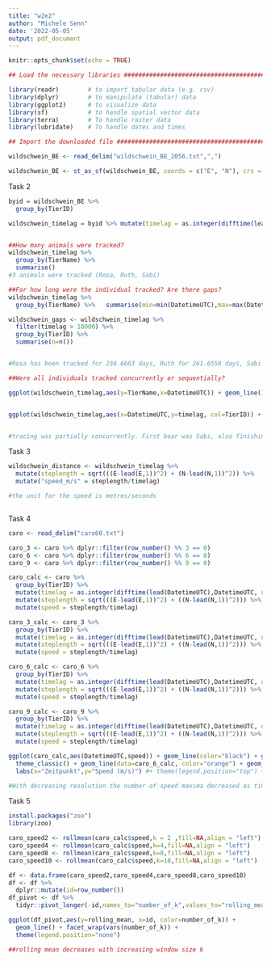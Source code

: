 ```yaml
---
title: "w2e2"
author: "Michele Senn"
date: '2022-05-05'
output: pdf_document
---
```


```r
knitr::opts_chunk$set(echo = TRUE)

## Load the necessary libraries ################################################

library(readr)        # to import tabular data (e.g. csv)
library(dplyr)        # to manipulate (tabular) data
library(ggplot2)      # to visualize data
library(sf)           # to handle spatial vector data
library(terra)        # To handle raster data
library(lubridate)    # To handle dates and times

## Import the downloaded file ##################################################

wildschwein_BE <- read_delim("wildschwein_BE_2056.txt",",") 

wildschwein_BE <- st_as_sf(wildschwein_BE, coords = c("E", "N"), crs = 2056, remove = FALSE)
```


Task 2
```r

byid = wildschwein_BE %>%
  group_by(TierID)

wildschwein_timelag = byid %>% mutate(timelag = as.integer(difftime(lead(DatetimeUTC),DatetimeUTC, units="secs")))


##How many animals were tracked?
wildschwein_timelag %>%
  group_by(TierName) %>%
  summarise()
#3 animals were tracked (Rosa, Ruth, Sabi)

##For how long were the individual tracked? Are there gaps?
wildschwein_timelag %>%
  group_by(TierName) %>%   summarise(min=min(DatetimeUTC),max=max(DatetimeUTC)) %>%mutate(duration = difftime(max, min,units="days"))

wildschwein_gaps <- wildschwein_timelag %>%
  filter(timelag > 10000) %>%
  group_by(TierID) %>%
  summarise(n=n())


#Rosa has been tracked for 234.6663 days, Ruth for 261.6559 days, Sabi for 338.5834 days. There were 400-500 Gaps.

##Were all individuals tracked concurrently or sequentially?

ggplot(wildschwein_timelag,aes(y=TierName,x=DatetimeUTC)) + geom_line()


ggplot(wildschwein_timelag,aes(x=DatetimeUTC,y=timelag, col=TierID)) + geom_line()


#tracing was partially concurrently. First boar was Sabi, also finishing last. Then Ruth and Rosa got tracked.

```

Task 3
```r
wildschwein_distance <- wildschwein_timelag %>%
  mutate(steplength = sqrt(((E-lead(E,1))^2) + (N-lead(N,1))^2)) %>%
  mutate("speed_m/s" = steplength/timelag)

#the unit for the speed is metres/seconds



```

Task 4
```r
caro <- read_delim("caro60.txt")

caro_3 <- caro %>% dplyr::filter(row_number() %% 3 == 0)
caro_6 <- caro %>% dplyr::filter(row_number() %% 6 == 0)
caro_9 <- caro %>% dplyr::filter(row_number() %% 9 == 0)

caro_calc <- caro %>%
  group_by(TierID) %>%
  mutate(timelag = as.integer(difftime(lead(DatetimeUTC),DatetimeUTC, units="secs"))) %>%
  mutate(steplength = sqrt(((E-lead(E,1))^2) + ((N-lead(N,1))^2))) %>%
  mutate(speed = steplength/timelag)

caro_3_calc <- caro_3 %>%
  group_by(TierID) %>%
  mutate(timelag = as.integer(difftime(lead(DatetimeUTC),DatetimeUTC, units="secs"))) %>%
  mutate(steplength = sqrt(((E-lead(E,1))^2) + ((N-lead(N,1))^2))) %>%
  mutate(speed = steplength/timelag)

caro_6_calc <- caro_6 %>%
  group_by(TierID) %>%
  mutate(timelag = as.integer(difftime(lead(DatetimeUTC),DatetimeUTC, units="secs"))) %>%
  mutate(steplength = sqrt(((E-lead(E,1))^2) + ((N-lead(N,1))^2))) %>%
  mutate(speed = steplength/timelag)

caro_9_calc <- caro_9 %>%
  group_by(TierID) %>%
  mutate(timelag = as.integer(difftime(lead(DatetimeUTC),DatetimeUTC, units="secs"))) %>%
  mutate(steplength = sqrt(((E-lead(E,1))^2) + ((N-lead(N,1))^2))) %>%
  mutate(speed = steplength/timelag)

ggplot(caro_calc,aes(DatetimeUTC,speed)) + geom_line(color="black") + geom_line(data=caro_3_calc, color="red") +
  theme_classic() + geom_line(data=caro_6_calc, color="orange") + geom_line(data=caro_9_calc,color="green") +
  labs(x="Zeitpunkt",y="Speed (m/s)") #+ theme(legend.position="top") + scale_fill_manual(values=c("traj1","traj2","traj3","traj4"))

#With decreasing resolution the number of speed maxima decreased as timelag between observations increased. 

```

Task 5
```r
install.packages("zoo")
library(zoo)

caro_speed2 <- rollmean(caro_calc$speed,k = 2 ,fill=NA,align = "left")
caro_speed4 <- rollmean(caro_calc$speed,k=4,fill=NA,align = "left")
caro_speed8 <- rollmean(caro_calc$speed,k=8,fill=NA,align = "left")
caro_speed10 <- rollmean(caro_calc$speed,k=10,fill=NA,align = "left")

df <- data.frame(caro_speed2,caro_speed4,caro_speed8,caro_speed10)
df <- df %>%
  dplyr::mutate(id=row_number())
df_pivot <- df %>%
  tidyr::pivot_longer(-id,names_to="number_of_k",values_to="rolling_mean")

ggplot(df_pivot,aes(y=rolling_mean, x=id, color=number_of_k)) +
  geom_line() + facet_wrap(vars(number_of_k)) +
  theme(legend.position="none")

##rolling mean decreases with increasing window size k



```

